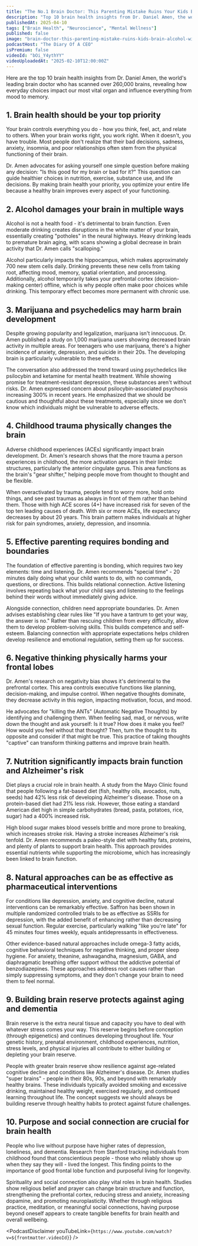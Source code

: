 ```yaml
---
title: "The No.1 Brain Doctor: This Parenting Mistake Ruins Your Kids Brain & Alcohol Will Ruin Yours!"
description: "Top 10 brain health insights from Dr. Daniel Amen, the world's leading brain doctor who has scanned over 260,000 brains, revealing how everyday choices impact our most vital organ and influence everything from mood to memory."
publishedAt: 2025-04-10
tags: ["Brain Health", "Neuroscience", "Mental Wellness"]
published: false
image: "brain-doctor-this-parenting-mistake-ruins-kids-brain-alcohol-will-ruin-yours.jpg"
podcastHost: "The Diary Of A CEO"
isPremium: false
videoId: "bOi_Y4ythYY"
videoUploadedAt: "2025-02-10T12:00:00Z"
---
```



<PodcastSummaryPageLayout frontmatter={frontmatter}>

Here are the top 10 brain health insights from Dr. Daniel Amen, the world's leading brain doctor who has scanned over 260,000 brains, revealing how everyday choices impact our most vital organ and influence everything from mood to memory.

## 1. Brain health should be your top priority

Your brain controls everything you do - how you think, feel, act, and relate to others. When your brain works right, you work right. When it doesn't, you have trouble. Most people don't realize that their bad decisions, sadness, anxiety, insomnia, and poor relationships often stem from the physical functioning of their brain.

Dr. Amen advocates for asking yourself one simple question before making any decision: "Is this good for my brain or bad for it?" This question can guide healthier choices in nutrition, exercise, substance use, and life decisions. By making brain health your priority, you optimize your entire life because a healthy brain improves every aspect of your functioning.

## 2. Alcohol damages your brain in multiple ways

Alcohol is not a health food - it's detrimental to brain function. Even moderate drinking creates disruptions in the white matter of your brain, essentially creating "potholes" in the neural highways. Heavy drinking leads to premature brain aging, with scans showing a global decrease in brain activity that Dr. Amen calls "scalloping."

Alcohol particularly impacts the hippocampus, which makes approximately 700 new stem cells daily. Drinking prevents these new cells from taking root, affecting mood, memory, spatial orientation, and processing. Additionally, alcohol temporarily takes your prefrontal cortex (decision-making center) offline, which is why people often make poor choices while drinking. This temporary effect becomes more permanent with chronic use.

## 3. Marijuana and psychedelics may harm brain development

Despite growing popularity and legalization, marijuana isn't innocuous. Dr. Amen published a study on 1,000 marijuana users showing decreased brain activity in multiple areas. For teenagers who use marijuana, there's a higher incidence of anxiety, depression, and suicide in their 20s. The developing brain is particularly vulnerable to these effects.

The conversation also addressed the trend toward using psychedelics like psilocybin and ketamine for mental health treatment. While showing promise for treatment-resistant depression, these substances aren't without risks. Dr. Amen expressed concern about psilocybin-associated psychosis increasing 300% in recent years. He emphasized that we should be cautious and thoughtful about these treatments, especially since we don't know which individuals might be vulnerable to adverse effects.

## 4. Childhood trauma physically changes the brain

Adverse childhood experiences (ACEs) significantly impact brain development. Dr. Amen's research shows that the more trauma a person experiences in childhood, the more activation appears in their limbic structures, particularly the anterior cingulate gyrus. This area functions as the brain's "gear shifter," helping people move from thought to thought and be flexible.

When overactivated by trauma, people tend to worry more, hold onto things, and see past traumas as always in front of them rather than behind them. Those with high ACE scores (4+) have increased risk for seven of the top ten leading causes of death. With six or more ACEs, life expectancy decreases by about 20 years. This brain pattern makes individuals at higher risk for pain syndromes, anxiety, depression, and insomnia.

## 5. Effective parenting requires bonding and boundaries

The foundation of effective parenting is bonding, which requires two key elements: time and listening. Dr. Amen recommends "special time" - 20 minutes daily doing what your child wants to do, with no commands, questions, or directions. This builds relational connection. Active listening involves repeating back what your child says and listening to the feelings behind their words without immediately giving advice.

Alongside connection, children need appropriate boundaries. Dr. Amen advises establishing clear rules like "If you have a tantrum to get your way, the answer is no." Rather than rescuing children from every difficulty, allow them to develop problem-solving skills. This builds competence and self-esteem. Balancing connection with appropriate expectations helps children develop resilience and emotional regulation, setting them up for success.

## 6. Negative thinking physically harms your frontal lobes

Dr. Amen's research on negativity bias shows it's detrimental to the prefrontal cortex. This area controls executive functions like planning, decision-making, and impulse control. When negative thoughts dominate, they decrease activity in this region, impacting motivation, focus, and mood.

He advocates for "killing the ANTs" (Automatic Negative Thoughts) by identifying and challenging them. When feeling sad, mad, or nervous, write down the thought and ask yourself: Is it true? How does it make you feel? How would you feel without that thought? Then, turn the thought to its opposite and consider if that might be true. This practice of taking thoughts "captive" can transform thinking patterns and improve brain health.

## 7. Nutrition significantly impacts brain function and Alzheimer's risk

Diet plays a crucial role in brain health. A study from the Mayo Clinic found that people following a fat-based diet (fish, healthy oils, avocados, nuts, seeds) had 42% less risk of developing Alzheimer's disease. Those on a protein-based diet had 21% less risk. However, those eating a standard American diet high in simple carbohydrates (bread, pasta, potatoes, rice, sugar) had a 400% increased risk.

High blood sugar makes blood vessels brittle and more prone to breaking, which increases stroke risk. Having a stroke increases Alzheimer's risk tenfold. Dr. Amen recommends a paleo-style diet with healthy fats, proteins, and plenty of plants to support brain health. This approach provides essential nutrients while supporting the microbiome, which has increasingly been linked to brain function.

## 8. Natural approaches can be as effective as pharmaceutical interventions

For conditions like depression, anxiety, and cognitive decline, natural interventions can be remarkably effective. Saffron has been shown in multiple randomized controlled trials to be as effective as SSRIs for depression, with the added benefit of enhancing rather than decreasing sexual function. Regular exercise, particularly walking "like you're late" for 45 minutes four times weekly, equals antidepressants in effectiveness.

Other evidence-based natural approaches include omega-3 fatty acids, cognitive behavioral techniques for negative thinking, and proper sleep hygiene. For anxiety, theanine, ashwagandha, magnesium, GABA, and diaphragmatic breathing offer support without the addictive potential of benzodiazepines. These approaches address root causes rather than simply suppressing symptoms, and they don't change your brain to need them to feel normal.

## 9. Building brain reserve protects against aging and dementia

Brain reserve is the extra neural tissue and capacity you have to deal with whatever stress comes your way. This reserve begins before conception (through epigenetics) and continues developing throughout life. Your genetic history, prenatal environment, childhood experiences, nutrition, stress levels, and physical injuries all contribute to either building or depleting your brain reserve.

People with greater brain reserve show resilience against age-related cognitive decline and conditions like Alzheimer's disease. Dr. Amen studies "super brains" - people in their 80s, 90s, and beyond with remarkably healthy brains. These individuals typically avoided smoking and excessive drinking, maintained healthy weight, exercised regularly, and continued learning throughout life. The concept suggests we should always be building reserve through healthy habits to protect against future challenges.

## 10. Purpose and social connection are crucial for brain health

People who live without purpose have higher rates of depression, loneliness, and dementia. Research from Stanford tracking individuals from childhood found that conscientious people - those who reliably show up when they say they will - lived the longest. This finding points to the importance of good frontal lobe function and purposeful living for longevity.

Spirituality and social connection also play vital roles in brain health. Studies show religious belief and prayer can change brain structure and function, strengthening the prefrontal cortex, reducing stress and anxiety, increasing dopamine, and promoting neuroplasticity. Whether through religious practice, meditation, or meaningful social connections, having purpose beyond oneself appears to create tangible benefits for brain health and overall wellbeing.

<PodcastDisclaimer
  youTubeLink={`https://www.youtube.com/watch?v=${frontmatter.videoId}`}
/>

</PodcastSummaryPageLayout>
